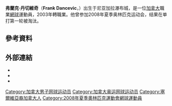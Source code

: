 {{expand|time=2011-02-08}}
{{BLP unsourced|time=2011-02-08}}
{{Infobox 网球
|姓名=Frank Dancevic
|image = Frank Dancevic 2, 2015 Wimbledon Qualifying - Diliff.jpg
|照片=
|国籍={{CAN}}
|生日={{birth_date_and_age|1984|9|26}}
|出生地=[[加拿大|加拿大]]，[[尼亚加拉瀑布城_(安大略省)|尼亚加拉瀑布城]]
|居住地=加拿大尼亚加拉瀑布城
|身高=185
|体重=79
|持拍手=右
|反拍=
|转职业年=2003年
|球拍=
|球衣=
|球鞋=
|单打最高排名=65（2007年9月10日）
|双打最高排名=175（2008年1月28日）
|现单打排名=166（2015年3月2日）
|现双打排名=332（2015年3月2日）
|单打冠军头衔=0
|双打冠军头衔=0
|职业战绩=
|奖金=1,651,132[[美元|美元]]
|澳网最好成绩=第二輪（2007）
|法网最好成绩=第一輪（2008、2011、2012）
|温网最好成绩=第二輪（2007、2008、2014）
|美网最好成绩=第二輪（2013）
|澳網雙打最好成績=第一輪（2007、2008）
|大满贯个数=
|奥运会最好成绩=
}}

'''弗蘭克·丹切維奇'''（'''Frank Dancevic'''，{{bd|1984年|9月26日||}}）出生于尼亚加拉瀑布城，是一位[[加拿大|加拿大]]職業[[網球|網球]]運動員，2003年轉職業。他曾参加2008年夏季奥林匹克运动会，结果在单打第一轮被淘汰。

== 參考資料 ==
{{reflist|2}}

== 外部連結 ==
* {{ATP|id=D499}}
* {{ITF Profile|弗蘭克·丹切維奇|30020077}}
* {{DavisCupplayerlink|id=30020077}}

{{网球人物小作品}}

{{DEFAULTSORT:Dancevic, Frank}}
[[Category:加拿大男子网球运动员|Category:加拿大男子网球运动员]]
[[Category:加拿大奥运网球运动员|Category:加拿大奥运网球运动员]]
[[Category:塞爾維亞裔加拿大人|Category:塞爾維亞裔加拿大人]]
[[Category:2008年夏季奧林匹克運動會網球運動員|Category:2008年夏季奧林匹克運動會網球運動員]]
